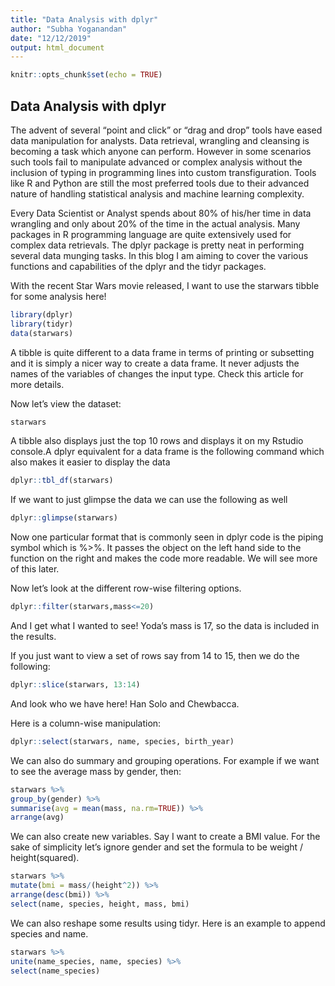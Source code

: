 ---
title: "Data Analysis with dplyr"
author: "Subha Yoganandan"
date: "12/12/2019"
output: html_document
---

```{r setup, include=FALSE}
knitr::opts_chunk$set(echo = TRUE)
```

## Data Analysis with dplyr

The advent of several "point and click" or "drag and drop" tools have eased data manipulation for analysts. Data retrieval, wrangling and cleansing is becoming a task which anyone can perform. However in some scenarios such tools fail to manipulate advanced or complex analysis without the inclusion of typing in programming lines into custom transfiguration. Tools like R and Python are still the most preferred tools due to their advanced nature of handling statistical analysis and machine learning complexity.

Every Data Scientist or Analyst spends about 80% of his/her time in data wrangling and only about 20% of the time in the actual analysis. Many packages in R programming language are quite extensively used for complex data retrievals. The dplyr package is pretty neat in performing several data munging tasks. In this blog I am aiming to cover the various functions and capabilities of the dplyr and the tidyr packages.

With the recent Star Wars movie released, I want to use the starwars tibble for some analysis here!

```{r starwars}
library(dplyr)
library(tidyr)
data(starwars)
```

A tibble is quite different to a data frame in terms of printing or subsetting and it is simply a nicer way to create a data frame. It never adjusts the names of the variables of changes the input type. Check this article for more details.

Now let's view the dataset:


```{r}
starwars
```

A tibble also displays just the top 10 rows and displays it on my Rstudio console.A dplyr equivalent for a data frame is the following command which also makes it easier to display the data

```{r}
dplyr::tbl_df(starwars)
```

If we want to just glimpse the data we can use the following as well

```{r}
dplyr::glimpse(starwars)
```

Now one particular format that is commonly seen in dplyr code is the piping symbol which is %>%. It passes the object on the left hand side to the function on the right and makes the code more readable. We will see more of this later.

Now let's look at the different row-wise filtering options.

```{r}
dplyr::filter(starwars,mass<=20)
```

And I get what I wanted to see! Yoda's mass is 17, so the data is included in the results.

If you just want to view a set of rows say from 14 to 15, then we do the following:

```{r}
dplyr::slice(starwars, 13:14)
```

And look who we have here! Han Solo and Chewbacca.

Here is a column-wise manipulation:

```{r}
dplyr::select(starwars, name, species, birth_year)
```

We can also do summary and grouping operations. For example if we want to see the average mass by gender, then:

```{r}
starwars %>%
group_by(gender) %>%
summarise(avg = mean(mass, na.rm=TRUE)) %>%
arrange(avg)
```

We can also create new variables. Say I want to create a BMI value. For the sake of simplicity let's ignore gender and set the formula to be weight / height(squared).

```{r}
starwars %>%
mutate(bmi = mass/(height^2)) %>%
arrange(desc(bmi)) %>%
select(name, species, height, mass, bmi)
```

We can also reshape some results using tidyr. Here is an example to append species and name.

```{r}
starwars %>%
unite(name_species, name, species) %>%
select(name_species)
```

